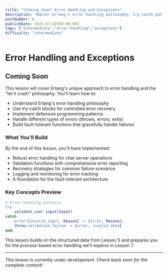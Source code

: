 ```yaml
---
title: "[Coming Soon] Error Handling and Exceptions"
description: "Master Erlang's error handling philosophy, try-catch patterns, and defensive programming techniques for building fault-tolerant chat systems"
postNumber: 6
publishDate: 2025-07-09T00:00:00Z
tags: ["intermediate","error-handling","exceptions"]
difficulty: "intermediate"
---
```


# Error Handling and Exceptions

## Coming Soon

This lesson will cover Erlang's unique approach to error handling and the "let it crash" philosophy. You'll learn how to:

- Understand Erlang's error handling philosophy
- Use try-catch blocks for controlled error recovery
- Implement defensive programming patterns
- Handle different types of errors (throws, errors, exits)
- Build fault-tolerant functions that gracefully handle failures

### What You'll Build

By the end of this lesson, you'll have implemented:
- Robust error handling for chat server operations
- Validation functions with comprehensive error reporting
- Recovery strategies for common failure scenarios
- Logging and monitoring for error tracking
- A foundation for the fault-tolerant architecture

### Key Concepts Preview

```erlang
% Error handling patterns
try
    validate_user_input(Input)
catch
    error:{invalid_input, Reason} -> {error, Reason};
    throw:validation_failed -> {error, invalid_data}
end.
```

This lesson builds on the structured data from Lesson 5 and prepares you for the process-based error handling we'll explore in Lesson 7.

---

_This lesson is currently under development. Check back soon for the complete content!_